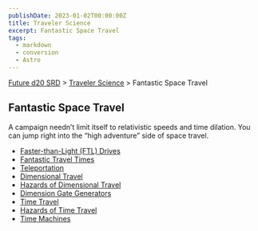 ```yaml
---
publishDate: 2023-01-02T00:00:00Z
title: Traveler Science
excerpt: Fantastic Space Travel
tags:
  - markdown
  - conversion
  - Astro
---
```






[Future d20 SRD](/#futureD20) > [Traveler Science](future-d20-srd-traveler-science-index) > Fantastic Space Travel




## Fantastic Space Travel


A campaign needn’t limit itself to relativistic speeds and time dilation. You can jump right into the “high adventure” side of space travel.


- [Faster-than-Light (FTL) Drives](future-d20-srd-traveler-science-fantastic-space-travel-faster-than-light-ftl-drives)
- [Fantastic Travel Times](future-d20-srd-traveler-science-fantastic-space-travel-fantastic-travel-times)
- [Teleportation](future-d20-srd-traveler-science-fantastic-space-travel-teleportation)
- [Dimensional Travel](future-d20-srd-traveler-science-fantastic-space-travel-dimensional-travel)
- [Hazards of Dimensional Travel](future-d20-srd-traveler-science-fantastic-space-travel-hazards-of-time-travel)
- [Dimension Gate Generators](future-d20-srd-traveler-science-fantastic-space-travel-dimensional-gate-generators)
- [Time Travel](future-d20-srd-traveler-science-fantastic-space-travel-time-travel)
- [Hazards of Time Travel](future-d20-srd-traveler-science-fantastic-space-travel-hazards-of-time-travel)
- [Time Machines](future-d20-srd-traveler-science-fantastic-space-travel-time-machines)



